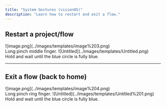```yaml
---
title: "System Gestures (visionOS)"
description: "Learn how to restart and exit a flow."
---
```



## Restart a project/flow

<Columns cols={2}>
<Frame>
![image.png](../images/templates/image%203.png)
<br />Long pinch middle finger.
</Frame>

<Frame>
![Untitled](../images/templates/Untitled.png)
<br />Hold and wait until the blue circle is fully blue.
</Frame>
</Columns>

---

## Exit a flow (back to home)

<Columns cols={2}>
<Frame>
![image.png](../images/templates/image%204.png)
<br />Long pinch ring finger.
</Frame>

<Frame>
![Untitled](../images/templates/Untitled%201.png)
<br />Hold and wait until the blue circle is fully blue.
</Frame>
</Columns>


